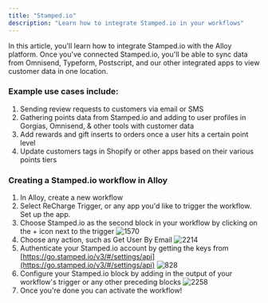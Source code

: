 ```yaml
---
title: "Stamped.io"
description: "Learn how to integrate Stamped.io in your workflows"
---
```


In this article, you'll learn how to integrate Stamped.io with the Alloy platform. Once you've connected Stamped.io, you'll be able to sync data from Omnisend, Typeform, Postscript, and our other integrated apps to view customer data in one location.

### Example use cases include:

1. Sending review requests to customers via email or SMS
2. Gathering points data from Stamped.io and adding to user profiles in Gorgias, Omnisend, & other tools with customer data
3. Add rewards and gift inserts to orders once a user hits a certain point level
4. Update customers tags in Shopify or other apps based on their various points tiers

### Creating a Stamped.io workflow in Alloy

1. In Alloy, create a new workflow
2. Select ReCharge Trigger, or any app you'd like to trigger the workflow. Set up the app.
3. Choose Stamped.io as the second block in your workflow by clicking on the + icon next to the trigger
![1570](/images/fd787c9-st1.png "st1.png") 
1. Choose any action, such as Get User By Email
![2214](/images/f9e2302-st2.png "st2.png") 
1. Authenticate your Stamped.io account by getting the keys from [https://go.stamped.io/v3/#/settings/api](https://go.stamped.io/v3/#/settings/api)
![828](/images/ae6e53b-st3.png "st3.png") 
1. Configure your Stamped.io block by adding in the output of your workflow's trigger or any other preceding blocks
![2258](/images/30d3a3d-st4.png "st4.png") 
1. Once you're done you can activate the workflow!
